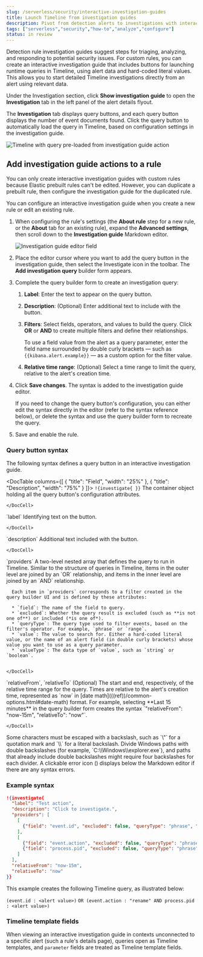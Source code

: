 ```yaml
---
slug: /serverless/security/interactive-investigation-guides
title: Launch Timeline from investigation guides
description: Pivot from detection alerts to investigations with interactive investigation guide actions.
tags: ["serverless","security","how-to","analyze","configure"]
status: in review
---
```


<div id="interactive-investigation-guides"></div>

Detection rule investigation guides suggest steps for triaging, analyzing, and responding to potential security issues. For custom rules, you can create an interactive investigation guide that includes buttons for launching runtime queries in <DocLink slug="/serverless/security/timelines-ui">Timeline</DocLink>, using alert data and hard-coded literal values. This allows you to start detailed Timeline investigations directly from an alert using relevant data. 

<DocImage size="l" url="../images/interactive-investigation-guides/-detections-ig-alert-flyout.png" alt="Alert details flyout with interactive investigation guide" />

Under the Investigation section, click **Show investigation guide** to open the **Investigation** tab in the left panel of the alert details flyout. 

<DocImage size="xl" url="../images/interactive-investigation-guides/-detections-ig-alert-flyout-invest-tab.png" alt="Alert details flyout with interactive investigation guide" />

The **Investigation** tab displays query buttons, and each query button displays the number of event documents found. Click the query button to automatically load the query in Timeline, based on configuration settings in the investigation guide.

![Timeline with query pre-loaded from investigation guide action](../images/interactive-investigation-guides/-detections-ig-timeline.png)

<div id="add-ig-actions-rule"></div>

## Add investigation guide actions to a rule

<DocCallOut title="Note">
You can only create interactive investigation guides with custom rules because Elastic prebuilt rules can't be edited. However, you can duplicate a prebuilt rule, then configure the investigation guide for the duplicated rule.
</DocCallOut>

You can configure an interactive investigation guide when you <DocLink slug="/serverless/security/rules-create">create a new rule</DocLink> or <DocLink slug="/serverless/security/rules-ui-management" section="modify-existing-rules-settings">edit an existing rule</DocLink>. 

1. When configuring the rule's settings (the **About rule** step for a new rule, or the **About** tab for an existing rule), expand the **Advanced settings**, then scroll down to the **Investigation guide** Markdown editor.

    ![Investigation guide editor field](../images/interactive-investigation-guides/-detections-ig-investigation-guide-editor.png)

1. Place the editor cursor where you want to add the query button in the investigation guide, then select the Investigate icon in the toolbar. The **Add investigation query** builder form appears.

    <DocImage size="xl" url="../images/interactive-investigation-guides/-detections-ig-investigation-query-builder.png" alt="Add investigation guide UI" />

1. Complete the query builder form to create an investigation query:
    1. **Label**: Enter the text to appear on the query button.
    1. **Description**: (Optional) Enter additional text to include with the button.
    1. **Filters**: Select fields, operators, and values to build the query. Click **OR** or **AND** to create multiple filters and define their relationships.

        To use a field value from the alert as a query parameter, enter the field name surrounded by double curly brackets — such as `{{kibana.alert.example}}` — as a custom option for the filter value.

        <DocImage size="xl" url="../images/interactive-investigation-guides/-detections-ig-filters-field-custom-value.png" alt="Add investigation guide UI" />

    1. **Relative time range**: (Optional) Select a time range to limit the query, relative to the alert's creation time.

1. Click **Save changes**. The syntax is added to the investigation guide editor.

    <DocCallOut title="Note">
    If you need to change the query button's configuration, you can either edit the syntax directly in the editor (refer to the <DocLink slug="/serverless/security/interactive-investigation-guides" section="query-button-syntax">syntax reference</DocLink> below), or delete the syntax and use the query builder form to recreate the query.
    </DocCallOut>

1. Save and enable the rule.

<div id="query-button-syntax"></div>

### Query button syntax

The following syntax defines a query button in an interactive investigation guide.

<DocTable columns={[
  {
    "title": "Field",
    "width": "25%"
  },
  {
    "title": "Description",
    "width": "75%"
  }
]}>
  <DocRow>
    <DocCell>`!{investigate{ }}`</DocCell>
    <DocCell>
      The container object holding all the query button's configuration attributes.
      
    </DocCell>
  </DocRow>
  <DocRow>
    <DocCell>`label`</DocCell>
    <DocCell>
      Identifying text on the button.
      
    </DocCell>
  </DocRow>
  <DocRow>
    <DocCell>`description`</DocCell>
    <DocCell>
      Additional text included with the button.
      
    </DocCell>
  </DocRow>
  <DocRow>
    <DocCell>`providers`</DocCell>
    <DocCell>
      A two-level nested array that defines the query to run in Timeline. Similar to the structure of queries in Timeline, items in the outer level are joined by an `OR` relationship, and items in the inner level are joined by an `AND` relationship.
      
      Each item in `providers` corresponds to a filter created in the query builder UI and is defined by these attributes:
      
      * `field`: The name of the field to query.
      * `excluded`: Whether the query result is excluded (such as **is not one of**) or included (*is one of*).
      * `queryType`: The query type used to filter events, based on the filter's operator. For example, `phrase` or `range`.
      * `value`: The value to search for. Either a hard-coded literal value, or the name of an alert field (in double curly brackets) whose value you want to use as a query parameter.
      * `valueType`: The data type of `value`, such as `string` or `boolean`.

      
    </DocCell>
  </DocRow>
  <DocRow>
    <DocCell>`relativeFrom`, `relativeTo`</DocCell>
    <DocCell>
      (Optional) The start and end, respectively, of the relative time range for the query. Times are relative to the alert's creation time, represented as `now` in [date math](((ref))/common-options.html#date-math) format. For example, selecting **Last 15 minutes** in the query builder form creates the syntax `"relativeFrom": "now-15m", "relativeTo": "now"`.
      
    </DocCell>
  </DocRow>
</DocTable>

<DocCallOut title="Note">
Some characters must be escaped with a backslash, such as `\"` for a quotation mark and `\\` for a literal backslash. Divide Windows paths with double backslashes (for example, `C:\\Windows\\explorer.exe`), and paths that already include double backslashes might require four backslashes for each divider. A clickable error icon (<DocIcon type="error" title="Error" />) displays below the Markdown editor if there are any syntax errors.
</DocCallOut>

### Example syntax

```json
!{investigate{
  "label": "Test action",
  "description": "Click to investigate.",
  "providers": [
    [
      {"field": "event.id", "excluded": false, "queryType": "phrase", "value": "{{event.id}}", "valueType": "string"}
    ],
    [
      {"field": "event.action", "excluded": false, "queryType": "phrase", "value": "rename", "valueType": "string"},
      {"field": "process.pid", "excluded": false, "queryType": "phrase", "value": "{{process.pid}}", "valueType": "string"}
    ]
  ],
  "relativeFrom": "now-15m",
  "relativeTo": "now"
}}
```

This example creates the following Timeline query, as illustrated below:

`(event.id : <alert value>)`
`OR (event.action : "rename" AND process.pid : <alert value>)`

<DocImage size="xl" url="../images/interactive-investigation-guides/-detections-ig-timeline-query.png" alt="Timeline query" />

### Timeline template fields

When viewing an interactive investigation guide in contexts unconnected to a specific alert (such a rule's details page), queries open as <DocLink slug="/serverless/security/timeline-templates-ui">Timeline templates</DocLink>, and `parameter` fields are treated as Timeline template fields.

<DocImage size="l" url="../images/interactive-investigation-guides/-detections-ig-timeline-template-fields.png" alt="Timeline template" />

